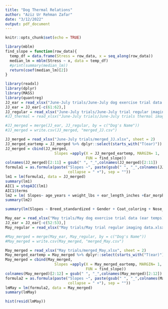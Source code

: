 ```yaml
---
title: "Dog Thermal Relations"
author: "Aziz Ur Rehman Zafar"
date: "3/12/2022"
output: pdf_document
---
```


```r
knitr::opts_chunk$set(echo = TRUE)
```

```r
library(mblm)
find_slope = function(row_data){
  temp_df = data.frame(Stress = row_data, x = seq_along(row_data))
  median_lm = mblm(Stress ~ x, data = temp_df)
  #print(summary(median_lm))
  return(coef(median_lm)[2])
}
```

```r
library(readxl)
library(dplyr)
library(MASS)
library(quantreg)
JJ_ear = read_xlsx("June-July trials/June-July dog exercise trial data (ear temps).xlsx")
JJ_ear = JJ_ear[-c(61:62),]
JJ_regular = read_xlsx("June-July trials/June-July trial regular imaging data.xlsx")
#JJ_thermal = read_xlsx("June-July trials/June-July trials thermal imaging data.xlsx")

#JJ_merged = merge(JJ_ear, JJ_regular, by = c("Dog's Name"))
#JJ_merged = write.csv(JJ_merged, "merged_JJ.csv")

JJ_merged = read_xlsx("June-July trials/merged_JJ.xlsx", sheet = 2) 
JJ_merged_eartemp = JJ_merged %>% dplyr::select(starts_with("T(ear)"))
JJ_merged = cbind(JJ_merged,
                      Slopes =apply(X = JJ_merged_eartemp, MARGIN= 1,
                                    FUN = find_slope))
colnames(JJ_merged)[2:11] = gsub(" ", "_",colnames(JJ_merged)[2:11])
formula1 = as.formula(paste("Slopes ~", paste(gsub(" ", "_",colnames(JJ_merged)[2:11]), 
                            collapse = " +"), sep = ""))
lm1 = lm(formula1, data = JJ_merged)
summary(lm1)
AIC1 = stepAIC(lm1)
AIC1$terms
lm2 = lm( Slopes~ age_years + weight_lbs + ear_length_inches +Ear_morphology +Coat_length_cm+Coat_coloring+Coat_type +Gender, data=JJ_merged)
summary(lm2)

summary(lm(Slopes ~ Breed_standardized + Gender + Coat_coloring + Nose_length, data=JJ_merged))

```

```r
May_ear = read_xlsx("May trials/May dog exercise trial data (ear temps).xlsx")
JJ_ear = JJ_ear[-c(52:53),]
May_regular = read_xlsx("May trials/May trial regular imaging data.xlsx")

#May_merged = merge(May_ear, May_regular, by = c("Dog's Name"))
#May_merged = write.csv(May_merged, "merged_May.csv")

May_merged = read_xlsx("May trials/merged_May.xlsx", sheet = 2)
May_merged_eartemp = May_merged %>% dplyr::select(starts_with("T(ear)"))
May_merged = cbind(May_merged,
                      Slopes =apply(X = May_merged_eartemp, MARGIN= 1,
                                    FUN = find_slope))
colnames(May_merged)[2:12] = gsub(" ", "_",colnames(May_merged)[2:12])
formula2 = as.formula(paste("Slopes ~", paste(gsub(" ", "_",colnames(May_merged)[2:12]), 
                            collapse = " +"), sep = ""))
lmMay = lm(formula2, data = May_merged)
summary(lmMay)

hist(resid(lmMay))
```

